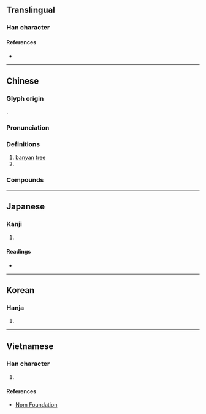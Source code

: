 {{character info/new}}
==Translingual==
{{stroke order|type=animate}}

===Han character===
{{Han char|rn=75|rad=木|as=10|sn=14|four=43968|canj=DJCR|ids=⿰木容}}

====References====
* {{Han ref|kx=0543.060|dkj=15228|dj=0930.360|hdz=21270.060|uh=6995|ud=27029|bh=BA5F|bd=47711}}

----

==Chinese==
{{zh-forms}}

===Glyph origin===
{{Han etym}}
{{Han compound|木|容|ls=psc|c1=s|c2=p}}.

===Pronunciation===
{{zh-pron
|m=róng
|c=jung4
|h=pfs=
|md=sṳ̀ng/ṳ̀ng
|md_note=sṳ̀ng - colloquial; ṳ̀ng - literary
|mn=ml:iông/chhêng/twv:chêng
|mn_note=iông - literary; chhêng/chêng - vernacular
|w=3hhion
|mc=y
|oc=y
|cat=n
}}

===Definitions===
{{zh-hanzi}}

# [[banyan]] [[tree]]
# {{zh-abbrev|榕城|[[Fuzhou]]}}

===Compounds===
{{zh-der|榕城|榕壇問業|榕樹|雀榕}}

----

==Japanese==

===Kanji===
{{ja-kanji|grade=|rs=木10}}

# {{defn|lang=ja|sort=木10}}

====Readings====
* {{ja-readings|on=[[よう]] (yō)|kun=[[あこう]] (akou)}}

----

==Korean==

===Hanja===
{{ko-hanja|hangeul=용|eumhun=|rv=yong|mr=yong|y=yong}}

# {{defn|lang=ko|sort=木10}}

----

==Vietnamese==

===Han character===
{{vi-readings|rs=木10| hanviet = dung}}

# {{defn|lang=vi|sort=木10}}

====References====
* [http://nomfoundation.org/common/nom_details.php?codepoint=6995 Nom Foundation]